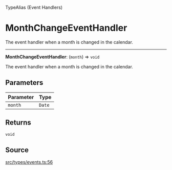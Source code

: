 <SectionTitle>TypeAlias (Event Handlers)</SectionTitle>

# MonthChangeEventHandler

<Description>
The event handler when a month is changed in the calendar.
</Description>

---

<a id="undefined" name="undefined"></a>

<SignatureMemberIdentifier>**MonthChangeEventHandler**: (`month`) => `void`</SignatureMemberIdentifier>

The event handler when a month is changed in the calendar.

## Parameters

| Parameter | Type |
| :------ | :------ |
| `month` | `Date` |

## Returns

`void`

## Source

[src/types/events.ts:56](https://github.com/gpbl/react-day-picker/blob/next/src/types/events.ts#L56)
